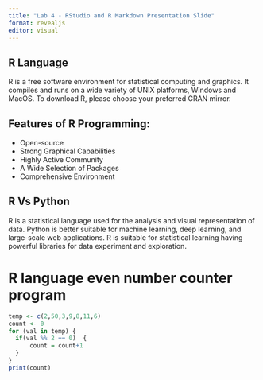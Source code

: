 ---
title: "Lab 4 - RStudio and R Markdown Presentation Slide"
format: revealjs
editor: visual
---

## R Language

R is a free software environment for statistical computing and graphics. It compiles and runs on a wide variety of UNIX platforms, Windows and MacOS. To download R, please choose your preferred CRAN mirror.

## Features of R Programming:

-   Open-source
-   Strong Graphical Capabilities
-   Highly Active Community
-   A Wide Selection of Packages
-   Comprehensive Environment

## R Vs Python

R is a statistical language used for the analysis and visual representation of data. Python is better suitable for machine learning, deep learning, and large-scale web applications. R is suitable for statistical learning having powerful libraries for data experiment and exploration.

# R language even number counter program

```{r Event number, include=TRUE, warning=TRUE, echo=FALSE}

temp <- c(2,50,3,9,8,11,6)
count <- 0
for (val in temp) {
  if(val %% 2 == 0)  {
      count = count+1
  }
}
print(count)
```

